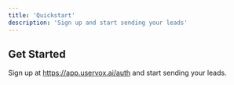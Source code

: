 ```yaml
---
title: 'Quickstart'
description: 'Sign up and start sending your leads'
---
```


## Get Started

Sign up at <Link href="https://app.uservox.ai/auth">https://app.uservox.ai/auth</Link> and start sending your leads.
